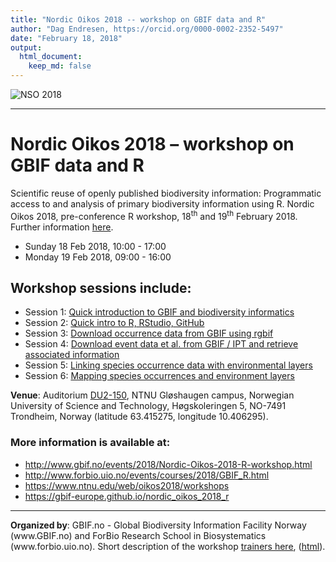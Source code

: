 ```yaml
---
title: "Nordic Oikos 2018 -- workshop on GBIF data and R"
author: "Dag Endresen, https://orcid.org/0000-0002-2352-5497"
date: "February 18, 2018"
output:
  html_document:
    keep_md: false
---
```


![](./demo_data/NSO_2018_GBIF_NO.png "NSO 2018")

***

# Nordic Oikos 2018 -- workshop on GBIF data and R

Scientific reuse of openly published biodiversity information: Programmatic access to and analysis of primary biodiversity information using R. Nordic Oikos 2018, pre-conference R workshop, 18<sup>th</sup> and 19<sup>th</sup> February 2018. Further information [here](http://www.gbif.no/events/2018/Nordic-Oikos-2018-R-workshop.html).

 * Sunday 18 Feb 2018, 10:00 - 17:00
 * Monday 19 Feb 2018, 09:00 - 16:00

## Workshop sessions include:
* Session 1: [Quick introduction to GBIF and biodiversity informatics](s1_gbif_intro)
* Session 2: [Quick intro to R, RStudio, GitHub](s2_r_intro)
* Session 3: [Download occurrence data from GBIF using rgbif](s3_gbif_demo)
* Session 4: [Download event data et al. from GBIF / IPT and retrieve associated information](s4_event_core)
* Session 5: [Linking species occurrence data with environmental layers](s5_environment)
* Session 6: [Mapping species occurrences and environment layers](s6_mapping)

**Venue**: Auditorium [DU2-150](https://use.mazemap.com/#v=1&zlevel=-2&left=10.4044354&right=10.4080592&top=63.4160961&bottom=63.4145612&campusid=1&campuses=ntnu&sharepoitype=identifier&sharepoi=360-DU2-150), NTNU Gl&oslash;shaugen campus, Norwegian University of Science and Technology, H&oslash;gskoleringen 5, NO-7491 Trondheim, Norway (latitude 63.415275, longitude 10.406295).

### More information is available at:
* [http://www.gbif.no/events/2018/Nordic-Oikos-2018-R-workshop.html](http://www.gbif.no/events/2018/Nordic-Oikos-2018-R-workshop.html)
* [http://www.forbio.uio.no/events/courses/2018/GBIF_R.html](http://www.forbio.uio.no/events/courses/2018/GBIF_R.html)
* [https://www.ntnu.edu/web/oikos2018/workshops](https://www.ntnu.edu/web/oikos2018/workshops)
* [https://gbif-europe.github.io/nordic_oikos_2018_r](https://gbif-europe.github.io/nordic_oikos_2018_r)


***

**Organized by**: GBIF.no - Global Biodiversity Information Facility Norway (www.GBIF.no) and ForBio Research School in Biosystematics (www.forbio.uio.no). Short description of the workshop [trainers here](./trainers.md), ([html](./trainers.html)).
